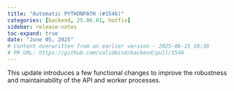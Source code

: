 ```yaml
---
title: "Automatic PYTHONPATH (#1546)"
categories: [backend, 25.06.01, hotfix]
sidebar: release-notes
toc-expand: true
date: "June 05, 2025"
# Content overwritten from an earlier version - 2025-06-15 10:38
# PR URL: https://github.com/validmind/backend/pull/1546
---
```


This update introduces a few functional changes to improve the robustness and maintainability of the API and worker processes.